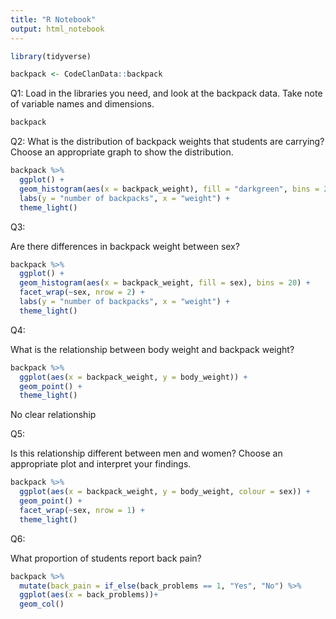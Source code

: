```yaml
---
title: "R Notebook"
output: html_notebook
---
```


```r
library(tidyverse)

backpack <- CodeClanData::backpack

```


Q1:
Load in the libraries you need, and look at the backpack data. Take note of variable names and dimensions.

```r
backpack
```

Q2:
What is the distribution of backpack weights that students are carrying? Choose an appropriate graph to show the distribution.

```r
backpack %>% 
  ggplot() +
  geom_histogram(aes(x = backpack_weight), fill = "darkgreen", bins = 20) +
  labs(y = "number of backpacks", x = "weight") +
  theme_light()
```

Q3:

Are there differences in backpack weight between sex?

```r

backpack %>% 
  ggplot() +
  geom_histogram(aes(x = backpack_weight, fill = sex), bins = 20) +
  facet_wrap(~sex, nrow = 2) +
  labs(y = "number of backpacks", x = "weight") +
  theme_light()

```

Q4:

What is the relationship between body weight and backpack weight?

```r
backpack %>% 
  ggplot(aes(x = backpack_weight, y = body_weight)) + 
  geom_point() +
  theme_light()
```

No clear relationship


Q5:

Is this relationship different between men and women? Choose an appropriate plot and interpret your findings.

```r
backpack %>% 
  ggplot(aes(x = backpack_weight, y = body_weight, colour = sex)) + 
  geom_point() +
  facet_wrap(~sex, nrow = 1) +
  theme_light()

```

Q6:

What proportion of students report back pain?

```r
backpack %>% 
  mutate(back_pain = if_else(back_problems == 1, "Yes", "No") %>% 
  ggplot(aes(x = back_problems))+
  geom_col()
  
```

